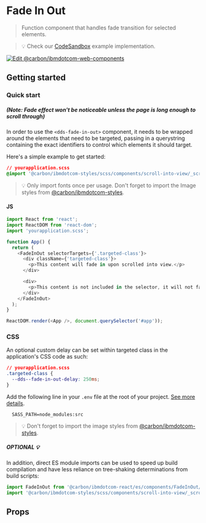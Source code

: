 
# Fade In Out

> Function component that handles fade transition for selected elements.

> 💡 Check our
> [CodeSandbox](https://githubbox.com/carbon-design-system/carbon-for-ibm-dotcom/tree/master/packages/react/examples/codesandbox/components/FadeInOut)
> example implementation.

[![Edit @carbon/ibmdotcom-web-components](https://codesandbox.io/static/img/play-codesandbox.svg)](https://githubbox.com/carbon-design-system/carbon-for-ibm-dotcom/tree/master/packages/react/examples/codesandbox/components/FadeInOut)

## Getting started

### Quick start
##### (Note: Fade effect won't be noticeable unless the page is long enough to scroll through)

In order to use the `<dds-fade-in-out>` component, it needs to be wrapped around the elements that need to be targeted,
passing in a querystring containing the exact identifiers to control which elements it should target.

Here's a simple example to get started:

```css
// yourapplication.scss
@import '@carbon/ibmdotcom-styles/scss/components/scroll-into-view/_scroll-into-view.scss';
```

> 💡 Only import fonts once per usage. Don't forget to import the Image styles
> from
> [@carbon/ibmdotcom-styles](https://github.com/carbon-design-system/carbon-for-ibm-dotcom/blob/master/packages/styles).

#### JS

```javascript
import React from 'react';
import ReactDOM from 'react-dom';
import 'yourapplication.scss';

function App() {
  return (
    <FadeInOut selectorTargets={'.targeted-class'}>
      <div className={'targeted-class'}>
        <p>This content will fade in upon scrolled into view.</p>
      </div>

      <div>
        <p>This content is not included in the selector, it will not fade.</p>
      </div>
    </FadeInOut>
  );
}

ReactDOM.render(<App />, document.querySelector('#app'));

```

### CSS

An optional custom delay can be set within targeted class in the application's CSS code as such:

```css
// yourapplication.scss
.targeted-class {
  --dds--fade-in-out-delay: 250ms;
}
```

Add the following line in your `.env` file at the root of your project.
[See more details](https://github.com/carbon-design-system/carbon-for-ibm-dotcom/tree/master/packages/styles#usage).

```
  SASS_PATH=node_modules:src
```

> 💡 Don't forget to import the image styles from
> [@carbon/ibmdotcom-styles](https://github.com/carbon-design-system/carbon-for-ibm-dotcom/blob/master/packages/styles).

##### OPTIONAL 💡

In addition, direct ES module imports can be used to speed up build compilation
and have less reliance on tree-shaking determinations from build scripts:

```js
import FadeInOut from '@carbon/ibmdotcom-react/es/components/FadeInOut/FadeInOut';
import '@carbon/ibmdotcom-styles/scss/components/scroll-into-view/_scroll-into-view.scss';
```

## Props

<Props of={FadeInOut} />

<Description markdown={contributing} />
